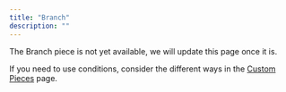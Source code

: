 ```yaml
---
title: "Branch"
description: ""
---
```


The Branch piece is not yet available, we will update this page once it is.

If you need to use conditions, consider the different ways in the [Custom Pieces](../custom-pieces) page.